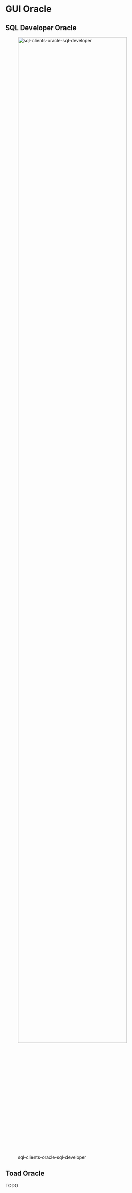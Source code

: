 # GUI Oracle


## SQL Developer Oracle

![sql-clients-oracle-sql-developer](images/sql-clients-oracle-sql-developer.png){width=90%}


## Toad Oracle

TODO
